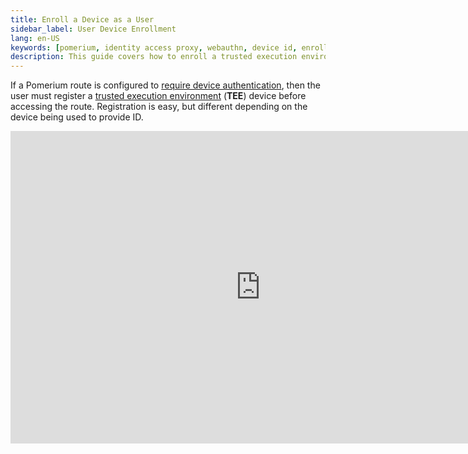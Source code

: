 ```yaml
---
title: Enroll a Device as a User
sidebar_label: User Device Enrollment
lang: en-US
keywords: [pomerium, identity access proxy, webauthn, device id, enroll, enrollment, authentication, authorization]
description: This guide covers how to enroll a trusted execution environment device as a Pomerium end-user.
---
```



If a Pomerium route is configured to [require device authentication](/docs/topics/ppl#device-matcher), then the user must register a [trusted execution environment](/docs/topics/device-identity#authenticated-device-types) (**TEE**) device before accessing the route. Registration is easy, but different depending on the device being used to provide ID.

<iframe width="800" height="500" src="https://www.youtube.com/embed/aJzgnaXEpLo?rel=0" frameBorder="0" allow="accelerometer; clipboard-write; encrypted-media; gyroscope; picture-in-picture" allowFullScreen />

This guide covers enrollment of a device by a user. This is available for both open-source Pomerium and [Pomerium Enterprise](/docs/enterprise/about) installations. However, Enterprise users may also receive registration links [generated by their administrators](/docs/guides/admin-enroll-device), which will mark the newly enrolled device as approved in the Pomerium Enterprise Console.

1. Users are prompted to register a new device when accessing a route that requires device authentication:

    ![The WebAuthn Registration page with no devices registered](img/webauthn/no-device.png)

    Users can also get to the registration page from the special `.pomerium` endpoint available on any route, at the bottom of the page:

    ![The Device Credentials section of the .pomerium endpoint with the WebAuthn link highlighted](img/webauthn/device-credentials-empty-highlight.png)

1. Click on **Register New Device**. Your browser will prompt you to provide access to a device. This will look different depending on the browser, operating system, and device type:

    <Tabs>
    <TabItem value="Windows"  label="Windows">

    ![The device authentication prompt on Windows](img/webauthn/security-key-windows.png)

    </TabItem>
    <TabItem value="Chrome"  label="Chrome">

    ![The device authentication prompt in Google Chrome](img/webauthn/security-key-google.png)

    </TabItem>
    <TabItem value="Firefox"  label="Firefox">

    ![The device authentication prompt in Firefox](img/webauthn/security-key-firefox.png)

    </TabItem>
    <TabItem value="ChromeOS"  label="ChromeOS">

    ![The device authentication prompt on ChromeOS](img/webauthn/security-key-chromebook.png)

    </TabItem>
    </Tabs>

## Find Device ID

If a route's policy is configured to only allow specific device IDs you will see a 450 error even after registering:

![450 device not authorized error screen](img/webauthn/450-error.png)


From the `.pomerium` endpoint you can copy your device ID to provide to your Pomerium administrator.

![Device ID list at /.pomerium](img/webauthn/device-id-list.png)

From here you can also delete the ID for devices that should no longer be associated with your account.